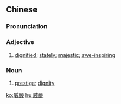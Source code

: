 ==Chinese==
{{zh-forms|s=威严}}

===Pronunciation===
{{zh-pron
|m=wēiyán
|c=wai1 jim4
|mn=ui-giâm
|cat=a,n
}}

===Adjective===
{{zh-adj}}

# [[dignified]]; [[stately]]; [[majestic]]; [[awe-inspiring]]

===Noun===
{{zh-noun}}

# [[prestige]]; [[dignity]]

[[ko:威嚴]]
[[hu:威嚴]]